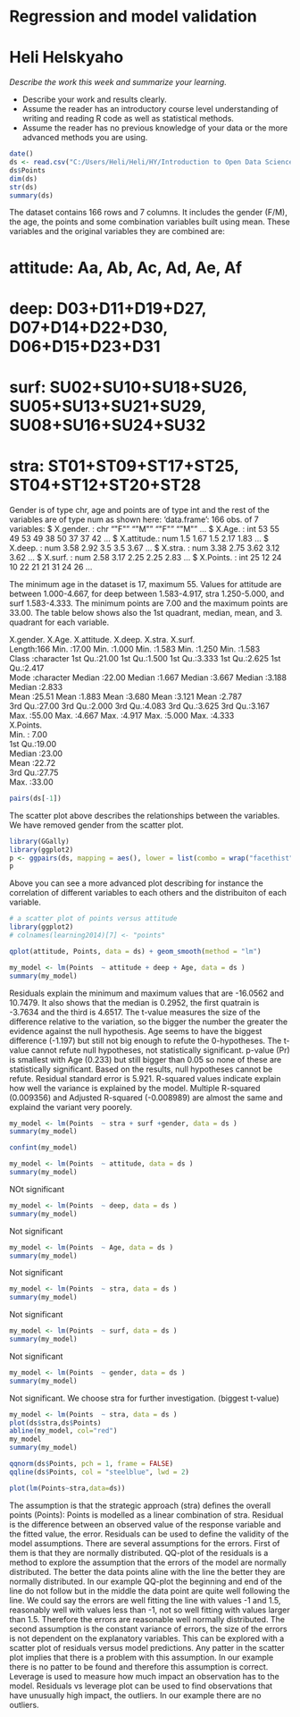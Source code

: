 # Regression and model validation
# Heli Helskyaho

*Describe the work this week and summarize your learning.*

- Describe your work and results clearly. 
- Assume the reader has an introductory course level understanding of writing and reading R code as well as statistical methods.
- Assume the reader has no previous knowledge of your data or the more advanced methods you are using.

```r
date()
ds <- read.csv("C:/Users/Heli/Heli/HY/Introduction to Open Data Science/Projects/IODS-project/data\\learning2014.csv", header=TRUE)
ds$Points
dim(ds)
str(ds)
summary(ds)

```
The dataset contains 166 rows and  7 columns.
It includes the gender (F/M), the age, the points and some combination variables built using mean. 
These variables and the original variables they are combined are:

# attitude: Aa, Ab, Ac, Ad, Ae, Af
# deep: D03+D11+D19+D27, D07+D14+D22+D30, D06+D15+D23+D31
# surf: SU02+SU10+SU18+SU26, SU05+SU13+SU21+SU29, SU08+SU16+SU24+SU32
# stra: ST01+ST09+ST17+ST25, ST04+ST12+ST20+ST28

Gender is of type chr, age and points are of type int and the rest of the variables are of type num as shown here:
'data.frame':	166 obs. of  7 variables:
 $ X.gender.  : chr  "\"F\"" "\"M\"" "\"F\"" "\"M\"" ...
 $ X.Age.     : int  53 55 49 53 49 38 50 37 37 42 ...
 $ X.attitude.: num  1.5 1.67 1.5 2.17 1.83 ...
 $ X.deep.    : num  3.58 2.92 3.5 3.5 3.67 ...
 $ X.stra.    : num  3.38 2.75 3.62 3.12 3.62 ...
 $ X.surf.    : num  2.58 3.17 2.25 2.25 2.83 ...
 $ X.Points.  : int  25 12 24 10 22 21 21 31 24 26 ...
 
 The minimum age in the dataset is 17, maximum 55. Values for attitude are between 1.000-4.667, for deep between 1.583-4.917, stra 1.250-5.000, and surf 1.583-4.333. The minimum points are 7.00 and the maximum points are 33.00. The table below shows also the 1st quadrant, median, mean, and 3. quadrant for each variable.

   X.gender.             X.Age.       X.attitude.       X.deep.         X.stra.         X.surf.     
 Length:166         Min.   :17.00   Min.   :1.000   Min.   :1.583   Min.   :1.250   Min.   :1.583  
 Class :character   1st Qu.:21.00   1st Qu.:1.500   1st Qu.:3.333   1st Qu.:2.625   1st Qu.:2.417  
 Mode  :character   Median :22.00   Median :1.667   Median :3.667   Median :3.188   Median :2.833  
                    Mean   :25.51   Mean   :1.883   Mean   :3.680   Mean   :3.121   Mean   :2.787  
                    3rd Qu.:27.00   3rd Qu.:2.000   3rd Qu.:4.083   3rd Qu.:3.625   3rd Qu.:3.167  
                    Max.   :55.00   Max.   :4.667   Max.   :4.917   Max.   :5.000   Max.   :4.333  
   X.Points.    
 Min.   : 7.00  
 1st Qu.:19.00  
 Median :23.00  
 Mean   :22.72  
 3rd Qu.:27.75  
 Max.   :33.00  

```r
pairs(ds[-1])
```
The scatter plot above describes the relationships between the variables. We have removed gender from the scatter plot.

```r
library(GGally)
library(ggplot2)
p <- ggpairs(ds, mapping = aes(), lower = list(combo = wrap("facethist", bins = 20)))
p
```
Above you can see a more advanced plot describing for instance the correlation of different variables to each others and the distribuiton of each variable.
```r
# a scatter plot of points versus attitude
library(ggplot2)
# colnames(learning2014)[7] <- "points"

qplot(attitude, Points, data = ds) + geom_smooth(method = "lm")

```

```r
my_model <- lm(Points  ~ attitude + deep + Age, data = ds )
summary(my_model)
```
Residuals explain the minimum and maximum values that are -16.0562 and 10.7479. It also shows that the median is 0.2952, the first quatrain is -3.7634 and the third is 4.6517.
The t-value measures the size of the difference relative to the variation, so the bigger the number the greater the evidence against the null hypothesis. Age seems to have the biggest difference (-1.197) but still not big enough to refute the 0-hypotheses. The t-value cannot refute null hypotheses, not statistically significant.
p-value (Pr) is smallest with Age (0.233) but still bigger than 0.05 so none of these are statistically significant.
Based on the results, null hypotheses cannot be refute.
Residual standard error is 5.921. R-squared values indicate explain how well the variance is explained by the model.
Multiple R-squared (0.009356) and	Adjusted R-squared (-0.008989) are almost the same and explaind the variant very poorely. 
```r
my_model <- lm(Points  ~ stra + surf +gender, data = ds )
summary(my_model)
```
```r
confint(my_model)
```
```r
my_model <- lm(Points  ~ attitude, data = ds )
summary(my_model)
```
NOt significant
```r
my_model <- lm(Points  ~ deep, data = ds )
summary(my_model)
```
Not significant
```r
my_model <- lm(Points  ~ Age, data = ds )
summary(my_model)
```
Not significant
```r
my_model <- lm(Points  ~ stra, data = ds )
summary(my_model)
```
Not significant
```r
my_model <- lm(Points  ~ surf, data = ds )
summary(my_model)
```
Not significant
```r
my_model <- lm(Points  ~ gender, data = ds )
summary(my_model)
```
Not significant.
We choose stra for further investigation. (biggest t-value)
```r
my_model <- lm(Points  ~ stra, data = ds )
plot(ds$stra,ds$Points)
abline(my_model, col="red")
my_model
summary(my_model)
```
```r
qqnorm(ds$Points, pch = 1, frame = FALSE)
qqline(ds$Points, col = "steelblue", lwd = 2)
```
```r
plot(lm(Points~stra,data=ds)) 
```

The assumption is that the strategic approach (stra) defines the overall points (Points): Points is modelled as a linear combination of stra.
Residual is the difference between an observed value of the response variable and the fitted value, the error. Residuals can be used to define the validity of the model assumptions. 
There are several assumptions for the errors. First of them is that they are normally distributed.
QQ-plot of the residuals is a method to explore the assumption that the errors of the model are normally distributed.
The better the data points aline with the line the better they are normally distributed.
In our example QQ-plot the beginning and end of the line do not follow but in the middle the data point are quite well following the line. We could say the errors are well fitting the line with values -1 and 1.5, reasonably well with values less than -1, not so well fitting with values larger than 1.5. Therefore the errors are reasonable well normally distributed.
The second assumption is the constant variance of errors, the size of the errors is not dependent on the explanatory variables. This can be explored with a scatter plot of residuals versus model predictions. Any patter in the scatter plot implies that there is a problem with this assumption. In our example there is no patter to be found and therefore this assumption is correct.
Leverage is used to measure how much impact an observation has to the model. Residuals vs leverage plot can be used to find observations that have unusually high impact, the outliers. In our example there are no outliers.



